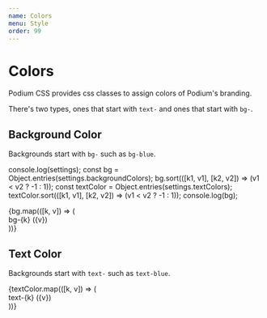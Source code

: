 ```yaml
---
name: Colors
menu: Style
order: 99
---
```



# Colors

Podium CSS provides css classes to assign colors of Podium's branding.

There's two types, ones that start with `text-` and ones that start with `bg-`.

## Background Color

Backgrounds start with `bg-` such as `bg-blue`.

console.log(settings);
const bg = Object.entries(settings.backgroundColors);
bg.sort(([k1, v1], [k2, v2]) => (v1 < v2 ? -1 : 1));
const textColor = Object.entries(settings.textColors);
textColor.sort(([k1, v1], [k2, v2]) => (v1 < v2 ? -1 : 1));
console.log(bg);

<div
  className="p-5 rounded-lg"
  style={{
    backgroundImage:
      'linear-gradient(45deg, lightgray 25%, transparent 25%), linear-gradient(-45deg, lightgray 25%, transparent 25%), linear-gradient(45deg, transparent 75%, lightgray 75%), linear-gradient(-45deg, transparent 75%, lightgray 75%)',
    backgroundSize: '20px 20px',
    backgroundPosition: '0 0, 0 10px, 10px -10px, -10px 0px'
  }}
>
  {bg.map(([k, v]) => (
    <div key={k} className={`p-3 bg-${k} ${v < '#adb6be' ? 'text-white' : ''}`}>
      bg-{k} ({v})
    </div>
  ))}
</div>

## Text Color

Backgrounds start with `text-` such as `text-blue`.

<div className="p-5">
  {textColor.map(([k, v]) => (
    <div
      key={k}
      className={`p-3 text-${k} ${v === '#ffffff' ? 'bg-mineShaft' : ''}`}
    >
      text-{k} ({v})
    </div>
  ))}
</div>
